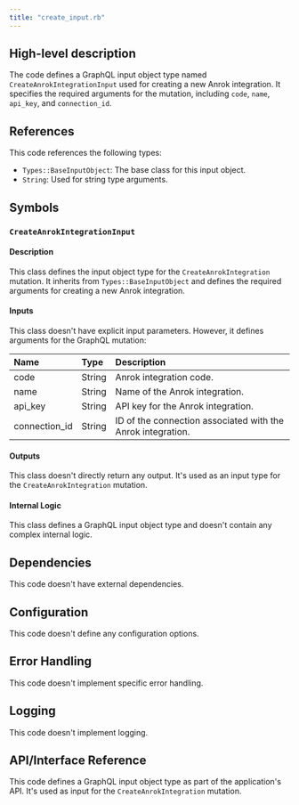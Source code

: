 ```yaml
---
title: "create_input.rb"
---
```


## High-level description
The code defines a GraphQL input object type named `CreateAnrokIntegrationInput` used for creating a new Anrok integration. It specifies the required arguments for the mutation, including `code`, `name`, `api_key`, and `connection_id`.

## References
This code references the following types:
- `Types::BaseInputObject`: The base class for this input object.
- `String`: Used for string type arguments.

## Symbols
### `CreateAnrokIntegrationInput`
#### Description
This class defines the input object type for the `CreateAnrokIntegration` mutation. It inherits from `Types::BaseInputObject` and defines the required arguments for creating a new Anrok integration.

#### Inputs
This class doesn't have explicit input parameters. However, it defines arguments for the GraphQL mutation:

| Name | Type | Description |
|:-----|:-----|:------------|
| code | String | Anrok integration code. |
| name | String | Name of the Anrok integration. |
| api_key | String | API key for the Anrok integration. |
| connection_id | String | ID of the connection associated with the Anrok integration. |

#### Outputs
This class doesn't directly return any output. It's used as an input type for the `CreateAnrokIntegration` mutation.

#### Internal Logic
This class defines a GraphQL input object type and doesn't contain any complex internal logic.

## Dependencies
This code doesn't have external dependencies.

## Configuration
This code doesn't define any configuration options.

## Error Handling
This code doesn't implement specific error handling.

## Logging
This code doesn't implement logging.

## API/Interface Reference
This code defines a GraphQL input object type as part of the application's API. It's used as input for the `CreateAnrokIntegration` mutation.
